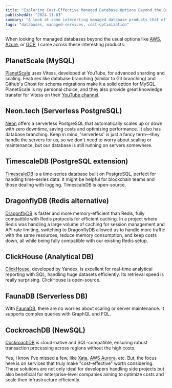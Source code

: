 ```yaml
---
title: "Exploring Cost-Effective Managed Database Options Beyond the Big Three"
publishedAt: "2024-11-03"
summary: "A look at some interesting managed database products that offer unique features and cost-saving benefits."
tags: "databases, managed-services, cost-optimization"
---
```


When looking for managed databases beyond the usual options like [AWS](https://aws.amazon.com/), [Azure](https://azure.microsoft.com/), or [GCP](https://cloud.google.com/), I came across these interesting products:

## PlanetScale (MySQL)

[PlanetScale](https://planetscale.com/) uses Vitess, developed at YouTube, for advanced sharding and scaling. Features like database branching (similar to Git branching) and Github's Ghost for schema migrations make it a solid option for MySQL. PlanetScale is my personal choice, and they also provide great knowledge transfer for Vitess on their [YouTube channel](https://www.youtube.com/c/PlanetScale).

## Neon.tech (Serverless PostgreSQL)

[Neon](https://neon.tech/) offers a serverless PostgreSQL that automatically scales up or down with zero downtime, saving costs and optimizing performance. It also has database branching. Keep in mind, 'serverless' is just a fancy term—they handle the servers for us, so we don't need to worry about scaling or maintenance, but our database is still running on servers somewhere.

## TimescaleDB (PostgreSQL extension)

[TimescaleDB](https://www.timescale.com/) is a time-series database built on PostgreSQL, perfect for handling time-series data. It might be helpful for blockchain teams and those dealing with logging. TimescaleDB is open-source.

## DragonflyDB (Redis alternative)

[DragonflyDB](https://dragonflydb.io/) is faster and more memory-efficient than Redis, fully compatible with Redis protocols for efficient caching. In a project where Redis was handling a large volume of caching for session management and API rate limiting, switching to DragonflyDB allowed us to handle more traffic with the same resources, reduce memory consumption, and keep costs down, all while being fully compatible with our existing Redis setup.

## ClickHouse (Analytical DB)

[ClickHouse](https://clickhouse.com/), developed by Yandex, is excellent for real-time analytical reporting with SQL, handling huge datasets efficiently. Its retrieval speed is really surprising. ClickHouse is open-source.

## FaunaDB (Serverless DB)

With [FaunaDB](https://fauna.com/), there are no worries about scaling or server maintenance. It supports complex queries with GraphQL and FQL.

## CockroachDB (NewSQL)

[CockroachDB](https://www.cockroachlabs.com/) is cloud-native and SQL-compatible, ensuring robust transaction processing across regions without the high costs.

Yes, I know I've missed a few, like [Xata](https://xata.io/), [AWS Aurora](https://aws.amazon.com/rds/aurora/), etc. But, the focus here is on services that truly make "cost-effective" worth considering. These solutions are not only ideal for developers handling side projects but also beneficial for enterprise-level companies aiming to optimize costs and scale their infrastructure efficiently.